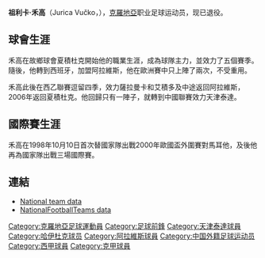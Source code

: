 {{noteta|G1=足球}}{{Football player infobox
| playername = 禾高
| image = [[Image:Replace_this_image_male.svg|200px]]
| fullname = Jurica Vučko
| nickname = 
| dateofbirth = {{birth date and age|1976|10|8}}
| cityofbirth = [[斯普利特|斯普利特]]
| countryofbirth = [[南斯拉夫|南斯拉夫]]
| height = 1.84m
| currentclub = 
| clubnumber = 
| position = [[前鋒_(足球)|前鋒]]
| youthyears = 
| youthclubs = 
| years = 1995-00<br/>2000-02<br/>2002-03<br/>2003-04<br/>2004-06<br/>2006-07<br/>2007
| clubs = [[夏積杜克|夏積杜克]]<br />[[阿拉維斯|阿拉維斯]]<br/>[[萨拉曼卡体育联盟|薩拉曼卡]]<br/>阿拉維斯<br/>[[埃希多体育|艾積多]]<br/>夏積杜克<br/>[[天津泰達|天津泰達]]
| caps(goals) = 104 (37)<br/>28 (2)<br/>12 (3)<br/>30 (2)<br/>35 (5)<br/>8 (0)<br/>7 (2)
| nationalyears = 1998-01
| nationalteam = {{flagicon|Croatia}} [[克羅地亞國家足球隊|克羅地亞]]
| nationalcaps(goals) = 4 (0)
| pcupdate = December 31, 2007
| ntupdate = December 31, 2007
}}
'''祖利卡·禾高'''（Jurica Vučko，{{bd|1976年|10月8日||}}），[[克羅地亞|克羅地亞]]职业足球运动员，现已退役。
==球會生涯==
禾高在故鄉球會夏積杜克開始他的職業生涯，成為球隊主力，並效力了五個賽季。隨後，他轉到西班牙，加盟阿拉維斯，他在歐洲賽中只上陣了兩次，不受重用。

禾高此後在西乙聯賽逗留四季，效力薩拉曼卡和艾積多及中途返回阿拉維斯，2006年返回夏積杜克。他回歸只有一陣子，就轉到中國聯賽效力天津泰達。
==國際賽生涯==
禾高在1998年10月10日首次替國家隊出戰2000年歐國盃外圍賽對馬耳他，及後他再為國家隊出戰三場國際賽。

==連結==
*[http://www.hns-cff.hr/?ln=en&w=statistike&d=prisutnost&repka=A&id=127158 National team data] {{Wayback|url=http://www.hns-cff.hr/?ln=en&w=statistike&d=prisutnost&repka=A&id=127158 |date=20191202110025 }} {{hr icon}}
*[http://www.national-football-teams.com/php/spieler.php?id=12241 NationalFootballTeams data] {{Wayback|url=http://www.national-football-teams.com/php/spieler.php?id=12241 |date=20070929140029 }}

{{2007年中超分类名单天津}}

{{DEFAULTSORT:Vucko, Jurica}}
[[Category:克羅地亞足球運動員|Category:克羅地亞足球運動員]]
[[Category:足球前鋒|Category:足球前鋒]]
[[Category:天津泰達球員|Category:天津泰達球員]]
[[Category:哈伊杜克球员|Category:哈伊杜克球员]]
[[Category:阿拉維斯球員|Category:阿拉維斯球員]]
[[Category:中国外籍足球运动员|Category:中国外籍足球运动员]]
[[Category:西甲球員|Category:西甲球員]]
[[Category:克甲球員|Category:克甲球員]]